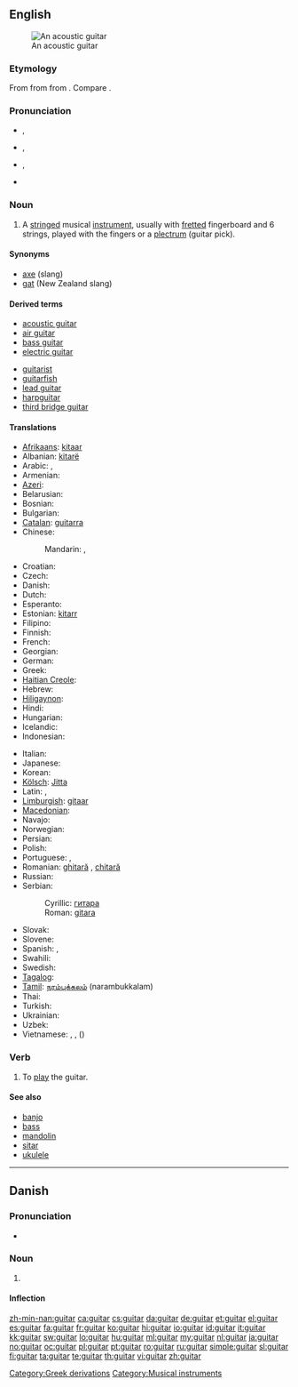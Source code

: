 ==English==
{{wikipedia}}
[[Image:Spanish guitar.jpg|thumb|An acoustic guitar]]

===Etymology===
From {{etyl|es}} {{term|guitarra|lang=es}} from {{etyl|ar}} {{term|قيثارة|sc=Arab|tr=qīθāra}} from {{etyl|grc}} {{term|κιθάρα|lang=grc}}. Compare {{term|cither}}.

===Pronunciation===
* {{a|UK}} {{IPA|/ɡɪˈtɑː(ɹ)/}}, {{SAMPA|/gI"tA:(r\)/}}
*: {{audio|en-uk-guitar.ogg|Audio (UK)}}
*: {{rhymes|ɑː(r)}}
* {{a|US|GenAm}} {{IPA|/ɡɪˈtɑɹ/}}, {{SAMPA|/gI"tAr\/}}
*: {{audio|en-us-guitar.ogg|Audio (US)}}
*: {{rhymes|ɑː(r)}}
* {{a|US|Southern}} {{IPA|/ˈɡɪ.tɑɹ/}}, {{SAMPA|/"gI.tAr\/}}
* {{hyphenation|gui|tar}}

===Noun===
{{en-noun}}

# A [[string]]ed musical [[instrument]], usually with [[fretted]] fingerboard and 6 strings, played with the fingers or a [[plectrum]] (guitar pick).

====Synonyms====
* [[axe]] (slang)
* [[gat]] (New Zealand slang)

====Derived terms====
{{top2}}
* [[acoustic guitar]]
* [[air guitar]]
* [[bass guitar]]
* [[electric guitar]]
{{mid2}}
* [[guitarist]]
* [[guitarfish]]
* [[lead guitar]]
* [[harpguitar]]
* [[third bridge guitar]]
{{bottom}}

====Translations====
{{trans-top|instrument}}
* [[Afrikaans]]: [[kitaar]]
* Albanian: [[kitarë]] {{f}}
* Arabic: {{t|ar|قيثارة|f|tr=qithaara}},  {{t|ar|جيتار|m|tr=gitaar}}
* Armenian: {{t-|hy|կիթառ|tr=kit'aṙ}}
* [[Azeri]]: {{t+|az|gitara|xs=Azeri}}
* Belarusian: {{t-|be|гітара|f|tr=hitára|xs=Belarusian}}
* Bosnian: {{t-|bs|gitara|f}}
* Bulgarian: {{t|bg|китара|f|tr=kitára}}
* [[Catalan]]: [[guitarra]] {{f}}
* Chinese:
*: Mandarin: {{t-|cmn|吉他|tr=jítā|sc=Hani}},  {{t|cmn|六弦琴|tr=liùxiánqín|sc=Hani}}
* Croatian: {{t+|hr|gitara|f}}
* Czech: {{t+|cs|kytara|f}}
* Danish: {{t+|da|guitar|c}}
* Dutch: {{t+|nl|gitaar|f}}
* Esperanto: {{t-|eo|gitaro|xs=Esperanto}}
* Estonian: [[kitarr]]
* Filipino: {{tø|fil|gitara}}
* Finnish: {{t+|fi|kitara}}
* French: {{t+|fr|guitare|f}}
* Georgian: {{t|ka|გიტარა|sc=Geor|xs=Georgian}}
* German: {{t+|de|Gitarre|f}}
* Greek: {{t+|el|κιθάρα|f|tr=kithára}}
* [[Haitian Creole]]: {{tø|ht|gita}}
* Hebrew: {{t+|he|גיטרה|f|alt=גִּיטָרָה|tr=gitara}}
* [[Hiligaynon]]: {{tø|hil|gitara}}
* Hindi: {{t|hi|गिटार|xs=Hindi}}
* Hungarian: {{t+|hu|gitár}}
* Icelandic: {{t+|is|gítar|m}}
* Indonesian: {{t-|id|gitar|xs=Indonesian}}
{{trans-mid}}
* Italian: {{t+|it|chitarra|f}}
* Japanese: {{t+|ja|ギター|tr=gitā}}
* Korean: {{t+|ko|기타|tr=gita|sc=Hang}}
* [[Kölsch]]: [[Jitta]] {{f}}
* Latin: {{t-|la|fides|f}},  {{t-|la|cithara}}
* [[Limburgish]]: [[gitaar]]
* [[Macedonian]]: {{t-|mk|гитара|f|tr=gitára}}
* Navajo: {{tø|nv|agaanstsiin}}
* Norwegian: {{t+|no|gitar}}
* Persian: {{t+|fa|گیتار|tr=gitâr|xs=Persian}}
* Polish: {{t+|pl|gitara|f}}
* Portuguese: {{t+|pt|guitarra|f}}, {{t+|pt|violão|m}}
* Romanian: [[ghitară]] {{f}}, [[chitară]] {{f}}
* Russian: {{t+|ru|гитара|f|tr=gitára}}
* Serbian:
*: Cyrillic: [[гитара]] {{f}}
*: Roman: [[gitara]] {{f}}
* Slovak: {{t-|sk|gitara|f}}
* Slovene: {{t+|sl|kitara|f}}
* Spanish: {{t+|es|guitarra|f}}, {{t-|es|jarana|f}} {{qualifier|small}}
* Swahili: {{t+|sw|gitaa|xs=Swahili}}
* Swedish: {{t+|sv|gitarr|c}}
* [[Tagalog]]: {{t|tl|gitara}}
* [[Tamil]]: [[நரம்புக்கலம்]] (narambukkalam)
* Thai: {{t-|th|พิณ|tr=pin}}
* Turkish: {{t+|tr|gitar}}
* Ukrainian: {{t+|uk|гітара|f|tr=hitára|xs=Ukrainian}}
* Uzbek: {{t-|uz|gitara|xs=Uzbek}}
* Vietnamese: {{t-|vi|đàn ghi-ta|xs=Vietnamese}}, {{t+|vi|ghi-ta|xs=Vietnamese}}, {{t-|vi|lục huyền cầm|xs=Vietnamese}} ({{t-|vi|六絃琴|sc=Hani|xs=Vietnamese}})
{{trans-bottom}}

===Verb===
{{en-verb}}

# {{rare}} To [[play]] the guitar.

====See also====
* [[banjo]]
* [[bass]]
* [[mandolin]]
* [[sitar]]
* [[ukulele]]

[[Category:Greek derivations]]
[[Category:Musical instruments]]

----

==Danish==
{{wikipedia|lang=da}}

===Pronunciation===
* {{IPA|/ɡitar/|[ˈɡ̊itˢɑːˀ]|lang=da}}

===Noun===
{{da-noun|en|er}}

# {{l|en|guitar}}

====Inflection====
{{da-noun-infl|en|er}}

[[zh-min-nan:guitar]]
[[ca:guitar]]
[[cs:guitar]]
[[da:guitar]]
[[de:guitar]]
[[et:guitar]]
[[el:guitar]]
[[es:guitar]]
[[fa:guitar]]
[[fr:guitar]]
[[ko:guitar]]
[[hi:guitar]]
[[io:guitar]]
[[id:guitar]]
[[it:guitar]]
[[kk:guitar]]
[[sw:guitar]]
[[lo:guitar]]
[[hu:guitar]]
[[ml:guitar]]
[[my:guitar]]
[[nl:guitar]]
[[ja:guitar]]
[[no:guitar]]
[[oc:guitar]]
[[pl:guitar]]
[[pt:guitar]]
[[ro:guitar]]
[[ru:guitar]]
[[simple:guitar]]
[[sl:guitar]]
[[fi:guitar]]
[[ta:guitar]]
[[te:guitar]]
[[th:guitar]]
[[vi:guitar]]
[[zh:guitar]]
